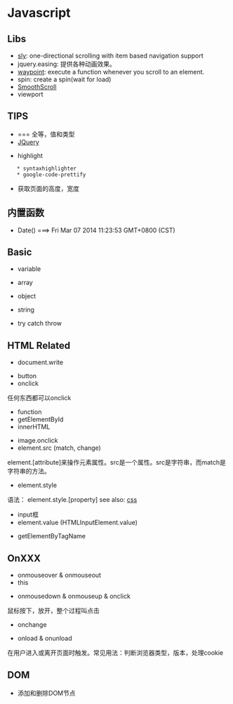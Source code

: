 = Javascript =

== Libs ==
* [[sly]]: one-directional scrolling with item based navigation support
* jquery.easing: 提供各种动画效果。
* [[waypoint]]: execute a function whenever you scroll to an element.
* spin: create a spin(wait for load)
* [[SmoothScroll]]
* viewport

== TIPS ==
* === 全等，值和类型
* [[JQuery]]
{{{class="brush: js"
xxx || xxx //左侧的值为真则返回之，为假则返回右侧
xxx && xxx //左侧的值为假则返回之，为真则返回右侧
}}}
* highlight
	* syntaxhighlighter
	* google-code-prettify
* 获取页面的高度，宽度
{{{class="brush: js"
document.documentElement.clientHeight
$(window).width()
}}}

== 内置函数 ==
* Date() ===> Fri Mar 07 2014 11:23:53 GMT+0800 (CST)



== Basic ==
* variable
{{{class="brush: js"
var x; //x=undefined
x = 5;
var x; //重复声明无任何效果
var x="bill"; //x变成字符串
var x=123e-5;
var x=true;
var y=false;
y = null; //clear y

var z = new String; //声明新变量时顺便声明类型。String, Number, Boolean, Array, Object

globalVar = "global"; //赋值给未声明的变量，该变量被自动作为全局变量声明，即使它在函数内执行。
}}}

* array
{{{class="brush: js"
var array = new Array();
array[0] = "aaa";
array[1] = "bbb";

var array2 = new Array("aaa", "bbb");

var array3 = ["aaa", "bbb", "ccc"];

array.length
}}}

* object
{{{class="brush: js"
var obj = {firstname: "Hebi", lastname: "Li", id: 123};
obj.lastname;
obj["lastname"];

var person = new Object();
person.firstname="Hebi";
person.lastname="Li";
person.id=123;

function PersonConstructor(firstname, lastname, id)
{
	this.firstname = firstname;
	this.lastname = lastname;
	this.id = id;
}
person2 = new PersonConstructor("Hebi", "Li", 123);

for (x in person)
{
	person[x];
}
}}}

* string
{{{class="brush: js"
var s = "lalala";
s.length;

s.indexof();
s.replace();
s.search();

var s1="111";
var s2="222";
var s3 = s1+" "+s2; //字符串可以直接加

//"5"+5 ===> "55"
}}}

* try catch throw
{{{class="brush: js"
try {
	if (xx) throw "err1"; //异常可以是string, number, boolean, object
	if (yy) throw "err2";
} catch (err) {
	alert(err);
}
}}}

== HTML Related ==

* document.write
{{{class="brush: html"
<script type="text/javascript" src="xxx.js"></script> //已经不必加type了
<script type="text/javascript">
document.write("<h1>xxx</h1>"); //只能在html输出流中使用。若文档已经加载后使用（如在函数中），会覆盖整个文档。
</script>
}}}

* button
* onclick
任何东西都可以onclick
{{{class="brush: html"
<button type="button" onclick="alert('xxx')">Button</button>
}}}

* function
* getElementById
* innerHTML
{{{class="brush: html"
<p id="lihebi"> xxx </p>
<script type="text/javascript">
function func()
{
	x = document.getElementById("lihebi");
	x.innerHTML = "yyy";
}
</script>
<button type="button" onclick="func()">Button</button>
}}}

* image.onclick
* element.src (match, change)
element.[attribute]来操作元素属性。src是一个属性。src是字符串，而match是字符串的方法。
{{{class="brush: html"
<script type="text/javascript">
function func()
{
	element = document.getElementById("lihebi");
	if (element.src.match("img1")) //部分匹配即可
		element.src="theimg2.gif";
	else
		element.src="theimg1.gif";
}
</script>
<img id="lihebi" onclick="func()" src="theimg1.gif">
}}}

* element.style
语法： element.style.[property]
{{{class="brush: html"
<script type="text/javascript">
function func()
{
	x = document.getElementById("lihebi");
	x.style.color = "#ff0000";
}
</script>
}}}
see also: [[css]]

* input框
* element.value (HTMLInputElement.value)
{{{class="brush: html"
<input id="lihebi" type="text"/>
<script type="text/javascript">
function func()
{
	e = document.getElementById("lihebi"); //HTMLInputElement
	x = e.value; //string
}
</script>
}}}

* getElementByTagName
{{{class="brush:html"
<div id="lihebi">
<p>111</p>
<p>222</p>
</div>
<script>
var x = document.getElementById("main"); //object HTMLDivElement
var y = x.getElementByTagName("p"); //object NodeList; 即使只有一个<p>也是
y[0].innerHTML;
}}}

== OnXXX ==

* onmouseover & onmouseout
* this
{{{class="brush: html"
<div onmouseover="mOver(this)" onmouseout="mOut(this)">aaa</div>
<script>
function mOver(obj) {obj.innerHTML="bbb";}
function mOut(obj) {obj.innerHTML="ccc";}
</script>
}}}

* onmousedown & onmouseup & onclick
鼠标按下，放开，整个过程叫点击
{{{class="brush: html"
<div onmousedown="mDown(this)" onmouseup="mUp(this)">aaa</div>
<script>
function mDown(obj) { obj.innerHTML="bbb";}
function mUp(obj) { obj.innerHTML="ccc";}
</script>
}}}

* onchange
{{{class="brush: html"
<input type="text" id="lihebi" onchange="func()"> //focus离开输入框后会触发
<script>
function func()
{
	var x=document.getElementById("lihebi");
	x.value = x.value.toUpperCase(); //设置文本框内容;字符串toUpperCase方法
}
</script>
}}}

* onload & onunload
在用户进入或离开页面时触发。常见用法：判断浏览器类型，版本，处理cookie
{{{class="brush: html"
<body onload="func();">
</body>
}}}

== DOM ==

* 添加和删除DOM节点
{{{class="brush: html"
<div id="lihebi">
<p id="p1">111111</p>
<p id="p2">222222</p>
</div>

<script>
var newp = document.createElement("p");
var txt = document.createTextNode("33333");
newp.appendChild(txt);

var element = document.getElementById("lihebi");
element.appendChild(newp); //接在最后

var parent = document.getElementById("lihebi");
var child = document.getElementById("p2");
parent.removeChild(child); //必须知道要删除的元素和它的父节点

child.parentNode.removeChild(child); //常用方法

</script>
}}}






